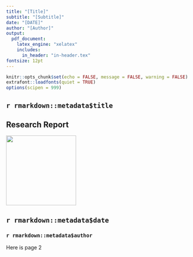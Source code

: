 ```yaml
---
title: "[Title]"
subtitle: "[Subtitle]"
date: "[DATE]"
author: "[Author]"
output:
  pdf_document:
    latex_engine: "xelatex"
    includes:
      in_header: "in-header.tex"
fontsize: 12pt
---
```


```{=tex}
\thispagestyle{empty}
\rhead{\bfseries `r rmarkdown::metadata$title`}
```

```r

knitr::opts_chunk$set(echo = FALSE, message = FALSE, warning = FALSE)
extrafont::loadfonts(quiet = TRUE)
options(scipen = 999)

```

\ThisCenterWallPaper{0.75}{images/title_page_background.png}

::: {.cols data-latex=""} 
::: {.col data-latex="{0.6\\textwidth}"}

# `r rmarkdown::metadata$title`
<!-- ## `r rmarkdown::metadata$subtitle` -->
## Research Report
:::

::: {.col data-latex="{0.05\\textwidth}"}
 <!-- an empty Div (with a white space), serving as
a column separator -->
:::

::: {.col data-latex="{0.35\\textwidth}"}
![](images/tcdsb_logo_BW){width="190"}

:::
:::


\vspace{12cm}


## `r rmarkdown::metadata$date`
### `r rmarkdown::metadata$author`

\newpage

Here is page 2
